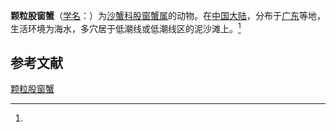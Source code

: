 {{Speciesbox
| name = 颗粒股窗蟹
| status = 
| status_system = 
| image = 
| genus = Scopimera
| species = tuberculata
| authority = (Stimpson, 1858)<ref name='id11969'>{{cite web| url =http://www.bioinfo.cn/db05/BjdwSpecies.php?action=view&id=11969| title =颗粒股窗蟹| work =《中国动物物种编目数据库》| publisher =中国科学院微生物研究所| author =中国科学院动物研究所| accessdate =2009-04-28| deadurl =yes| archiveurl =https://web.archive.org/web/20160305083701/http://www.bioinfo.cn/db05/BjdwSpecies.php?action=view&id=11969| archivedate =2016-03-05}}</ref>
}}

'''颗粒股窗蟹'''（[[学名|学名]]：{{lang|la|''Scopimera tuberculata''}}）为[[沙蟹科|沙蟹科]][[股窗蟹属|股窗蟹属]]的动物。在[[中国大陆|中国大陆]]，分布于[[广东|广东]]等地，生活环境为海水，多穴居于低潮线或低潮线区的泥沙滩上。<ref name='id11969'/>

== 参考文献 ==
{{reflist}}

{{Wikispecies|Scopimera tuberculata}}
{{Taxonbar|from=Q40682033}}

[[Category:股窗蟹属|颗粒股窗蟹]]


{{螃蟹小作品}}